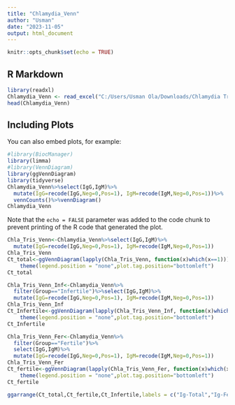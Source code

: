 ```yaml
---
title: "Chlamydia_Venn"
author: "Usman"
date: "2023-11-05"
output: html_document
---
```


```r
knitr::opts_chunk$set(echo = TRUE)
```

## R Markdown



```r
library(readxl)
Chlamydia_Venn <- read_excel("C:/Users/Usman Ola/Downloads/Chlamydia Trichomatis.xlsx")
head(Chlamydia_Venn)
```

## Including Plots

You can also embed plots, for example:

```r
#library(BiocManager)
library(limma)
#library(VennDiagram)
library(ggVennDiagram)
library(tidyverse)
Chlamydia_Venn%>%select(IgG,IgM)%>%
  mutate(IgG=recode(IgG,Neg=0,Pos=1), IgM=recode(IgM,Neg=0,Pos=1))%>%
  vennCounts()%>%vennDiagram()
Chlamydia_Venn
```

Note that the `echo = FALSE` parameter was added to the code chunk to prevent printing of the R code that generated the plot.

```r
Chla_Tris_Venn<-Chlamydia_Venn%>%select(IgG,IgM)%>%
  mutate(IgG=recode(IgG,Neg=0,Pos=1), IgM=recode(IgM,Neg=0,Pos=1))
Chla_Tris_Venn
Ct_total<-ggVennDiagram(lapply(Chla_Tris_Venn, function(x)which(x==1)))+scale_fill_gradient(low = "white",high = "white")+
    theme(legend.position = "none",plot.tag.position="bottomleft")
Ct_total
```

```r
Chla_Tris_Venn_Inf<-Chlamydia_Venn%>%
  filter(Group=="Infertile")%>%select(IgG,IgM)%>%
  mutate(IgG=recode(IgG,Neg=0,Pos=1), IgM=recode(IgM,Neg=0,Pos=1))
Chla_Tris_Venn_Inf
Ct_Infertile<-ggVennDiagram(lapply(Chla_Tris_Venn_Inf, function(x)which(x==1)))+scale_fill_gradient(low = "white",high = "white")+
    theme(legend.position = "none",plot.tag.position="bottomleft")
Ct_Infertile
```

```r
Chla_Tris_Venn_Fer<-Chlamydia_Venn%>%
  filter(Group=="Fertile")%>%
  select(IgG,IgM)%>%
  mutate(IgG=recode(IgG,Neg=0,Pos=1), IgM=recode(IgM,Neg=0,Pos=1))
Chla_Tris_Venn_Fer
Ct_fertile<-ggVennDiagram(lapply(Chla_Tris_Venn_Fer, function(x)which(x==1)))+scale_fill_gradient(low = "white",high = "white")+
    theme(legend.position = "none",plot.tag.position="bottomleft")
Ct_fertile
```

```r
ggarrange(Ct_total,Ct_fertile,Ct_Infertile,labels = c("Ig-Total","Ig-Fertile","Ig-Infertile"))
```

